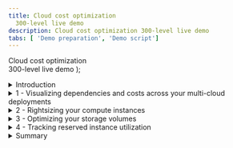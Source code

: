 ```yaml
---
title: Cloud cost optimization
  300-level live demo
description: Cloud cost optimization 300-level live demo
tabs: [ 'Demo preparation', 'Demo script']
---
```


  <span>
    Cloud cost optimization <br/> 300-level live demo
  </span> );



<span id="top"></span>

<details>
<summary>Introduction</summary>
<br/>

Gen-Z Bank is an up-and-coming financial services providers catering mainly to millennials (?). Their main mission is to become the one-stop shop for young professionals. They provide a growing array of services, starting from educational services, financial planning, student loan processing, investments, and insurance, among others that are in the planning stages. Each of these services are supported by relatively autonomous teams. Gen-Z Bank has most of its services currently deployed to an on-prem data center. The new CEO is a big proponent of public cloud and its associated benefits of elasticity, OpEx model, and potential for costs savings. He instituted a cloud-first strategy a year or so ago, requiring all workloads to be lifted-and-shifted to the cloud within 18 months. All new workloads are required to use cloud-native principles. 

<br/>

The rising and unpredictable monthly cloud bills are beginning to get the attention of the CFO. The finance team cannot easily tell whether the costs are optimal and where and savings can be realized without risking application performance and availability.   

<br/>

Gen-Z has been looking for help and are very interested in learning how IBM can help them.

<br/>

At the very core, cloud cost optimization is about reducing the consumption of cloud resources and getting the best deal on the rate you pay for each of these resources. More broadly, a cloud cost optimization exercise will follow the following steps:

<br/>

• First, we need to get visibility into which workloads and  accounts are consuming resources and how <br/>
• Second, we can get quick wins by going after low hanging fruit by eliminating obvious waste <br/>
• Third, we need to identify over-provisioned resource, matching workloads to best fit resources types <br/>
• Fourth, seek out opportunities to minimize overpaying by leveraging discounts effectively <br/>

<br/>

Many organizations make the mistake of looking for optimization opportunities after receiving the monthly bill. It is important to understand that the above steps should be conducted continuously and in real-time to realize most gains and return on effort.

<br/>

**SCOPE OF THIS DEMO**

<br/>

Cloud cost optimization is a very broad domain. It can range from things things like refactoring monoliths to microservices, replacing expensive backend resources with their cheaper cloud provider-managed services (e.g., Oracle with PostGres), architecting to minimize data transfer costs, and establishing a tagging architecture for better governance. Topics such as these are important and relevant but considered advanced topics and better covered in a follow-on demo.

<br/>

This demo is scoped to focus only on the four core foundational aspects of a cloud cost optimization exercise.

<br/>

Many organizations make the mistake of looking for optimization opportunities after receiving the monthly bill. It is important to understand, that the above steps should be conducted in realtime and continuously to realize most gains and return on effort.

<br/>

In this demo, I’ll show you how IBM Turbonomic can help IT Ops teams get better visibility into their cloud costs, recommend areas of optimization, and derive remedial actions that can be executed from directly or fed into an external tool.

<br/>

You’ll see how IBM Turbonomic:

<br/>

• Provides visibility into the costs incurred by the various cloud workloads <br/>
• Analyzes and makes cost optimization recommendations <br/>
• Derives automatable remedial actions to drive operational cost efficiency <br/>

<br/>

Let’s get started.

<br/>

**[Go to top](#top)**

</details>

<details>

<summary>1 - Visualizing dependencies and costs across your multi-cloud deployments</summary>

<br/>

| **1.1** | **Examine the cloud resource dependencies** |
| :--- | :--- |
| **Narration** | Cloud cost optimization starts with visualizing how your workloads are deployed across the cloud provider and building an understanding of the various cloud resources that are used to support the business applications. Turbonomic builds this resource dependency map, also called the supply chain, by introspecting the configured AWS cloud target. It builds a top-down view starting with the cloud bill and the known AWS accounts. Turbonomic also constructs a bottom-up, operational view by introspecting the resources consumed by the relevant cloud services. Let's take a closer look at the global supply chain to examine all the cloud entities in this environment. |
| **Action** &nbsp; 1.1.1 | Global scope --> **CLOUD** view. <br/><br/><img src="https://raw.githubusercontent.com/ibm-garage-tsa/platinum-demos/master/src/pages/300-watson-aiops-cloud-cost-optimization/images/1-global-cloud-view.jpg" width="800" /> |
| **Action** &nbsp; 1.1.2 | Click **SHOW ALL**. <br/><br/><img src="https://raw.githubusercontent.com/ibm-garage-tsa/platinum-demos/master/src/pages/300-watson-aiops-cloud-cost-optimization/images/2-Global-Cloud-Supply-Chain.jpg" width="800" /> |

<br/>

| **1.2** | **Identify the top spenders** |
| :--- | :--- |
| **Narration** | It is quick typical that 80% of the spend comes from a few teams. Hence, identifying these major consumers is a good place to start any cost optimization exercise. Let's explore the top spenders and their estimated monthly costs. |
| **Action** &nbsp; 1.2.1 | View **Pending Actions**. <br/><br/> <img src="https://raw.githubusercontent.com/ibm-garage-tsa/platinum-demos/master/src/pages/300-watson-aiops-cloud-cost-optimization/images/3-Top-Accounts.jpg" width="800" /> |
| **Action** &nbsp; 1.2.2 | View **Top Accounts utilization**. <br/><br/> <img src="https://raw.githubusercontent.com/ibm-garage-tsa/platinum-demos/master/src/pages/300-watson-aiops-cloud-cost-optimization/images/4-Top-Accounts-2.jpg" width="800" /> |

<br/>

| **1.3** | **Need text** |
| :--- | :--- |
| **Action** &nbsp; 1.3.1 | <br/><br/> <img src="https://raw.githubusercontent.com/ibm-garage-tsa/platinum-demos/master/src/pages/300-watson-aiops-cloud-cost-optimization/images/potential-savings.png" width="600" /> |

<br/>

| **1.4** | **Understand where additional costs are necessary and where savings can be derived** |
| :--- | :--- |
| **Narration** | Cost optimization should not be done at the expense of and risk to application performance. Let's take a deeper look first into where we need to invest in cloud resources that will accelerate application performance and then into resources that are potentially over-provisioned or under-utilized that can help with realizing cost savings. |
| **Action** &nbsp; 1.4.1 | Examine **Cumulative Savings Charts**. <br/><br/> Examine **Necessary investments and Potential Savings**. <br/><br/> <img src="https://raw.githubusercontent.com/ibm-garage-tsa/platinum-demos/master/src/pages/300-watson-aiops-cloud-cost-optimization/images/5-AWS-Potential-Savings.jpg" width="800" /> |

**[Go to top](#top)**

</details>

<details>

<summary>2 - Rightsizing your compute instances</summary>

<br/>

| **2.1** | **Analyze a rightsizing (downsizing) recommendation** |
| :--- | :--- |
| **Narration** | Cloud architects quite often make wrong choices of instance family and size with respect to the workload at hand. This can result in either performance issues or over-provisioned capacity which should be reclaimed to save costs. |
| **Action** &nbsp; 2.1.1 | Action needed <br/><br/><img src="https://raw.githubusercontent.com/ibm-garage-tsa/platinum-demos/master/src/pages/300-watson-aiops-cloud-cost-optimization/images/8-VM-scaling-actions.jpg" width="800" /> |
| **Action** &nbsp; 2.1.2 | Action needed <br/><br/><img src="https://raw.githubusercontent.com/ibm-garage-tsa/platinum-demos/master/src/pages/300-watson-aiops-cloud-cost-optimization/images/9-Volume-scaling-2.jpg" width="800" /> |

**[Go to top](#top)**

</details>

<details>

<summary>3 - Optimizing your storage volumes</summary>

<br/>

| **3.1** | **Identify and reclaim waste** |
| :--- | :--- |
| **Narration** | When compute instances get deleted, the related storage volumes do not get deleted. This often results in lingering storage volumes that are adding to the cloud bill but essentially dormant. Identifying these unattached storage volumes and deleting them is considered a low hanging fruit and relatively easy way eliminating waste. <br/><br/> Turbonomic polls your your cloud volumes every 6 hours to determine if a storage volume is attached or not. <br/><br/> Let's review the unattached storage volumes and go over the potential savings computed by Turbonomic. |
| **Action** &nbsp; 3.1.1 | Action needed |

<br/>

| **3.2** | **Select the right type of storage for your workloads** |
| :--- | :--- |
| **Narration** | Like compute, making the right storage configuration choices is key to balancing performance and cost efficiency. These choices are hard to do in a highly dynamic environment. The analytics in Turbonomic enable the architect make and continuously improve on things like storage tier type, storage capacity, and IOPS. <br/><br/> Let's examine a storage tier recommendation. |
| **Action** &nbsp; 3.2.1 | Action needed |

**[Go to top](#top)**

</details>

<details>

<summary>4 - Tracking reserved instance utilization</summary>

<br/>

| **4.1** | **Examine current reserved instance coverage** |
| :--- | :--- |
| **Narration** | Reservations and Savings plan can help lower the cloud bill for the relevant resource for as much 70%.  Hence, having as many workloads running under discounted pricing is certainly very desirable. Let's examine what % of workloads are being covered by RIs. |
| **Action** &nbsp; 4.1.1 | Examine RI coverage charts. |

<br/>

| **4.2** | **Examine current reserved instance inventory levels** |
| :--- | :--- |
| **Narration** | A key part of cloud cost optimization is to ensure that you have the right levels of RI in your inventory. Purchasing RI's may need manual approval process hence proactively planning and ensuring that you have the right levels of inventory to cover your steady state workloads is crucial for cost optimization. On the other hand, you pay for the RI's whether you use them or not, so it is important to track RI utilization to reduce and eliminate waste. |
| **Action** &nbsp; 4.2.1 | <br/><br/><img src="https://raw.githubusercontent.com/ibm-garage-tsa/platinum-demos/master/src/pages/300-watson-aiops-cloud-cost-optimization/images/10-RI-1.jpg" width="800" /> |
| **Action** &nbsp; 4.2.2 | <br/><br/><img src="https://raw.githubusercontent.com/ibm-garage-tsa/platinum-demos/master/src/pages/300-watson-aiops-cloud-cost-optimization/images/10-RI-2.jpg" width="800" /> |
| **Action** &nbsp; 4.2.3 | <br/><br/><img src="https://raw.githubusercontent.com/ibm-garage-tsa/platinum-demos/master/src/pages/300-watson-aiops-cloud-cost-optimization/images/10-RI-3.jpg" width="800" /> |
| **Action** &nbsp; 4.2.4 | <br/><br/><img src="https://raw.githubusercontent.com/ibm-garage-tsa/platinum-demos/master/src/pages/300-watson-aiops-cloud-cost-optimization/images/10-RI-4.jpg" width="800" /> |

**[Go to top](#top)**

</details>

<details>

<summary>Summary</summary>

<br/>

While cost optimization is important it should not be done at the expense of application performance. GenZ can leverage the Turbonomic platform to get a deeper visibility into their cloud deployment. They can use platform-generated analytics to identify and eliminate waste, optimize compute instances, right-fit storage layer architectural choices, and automate the execution of these analytics where appropriate - to ensure their deployments are always available, performant, and cost-optimized.

<br/>

Thank you for attending today’s presentation.

<br/>

**[Go to top](#top)**

</details>
